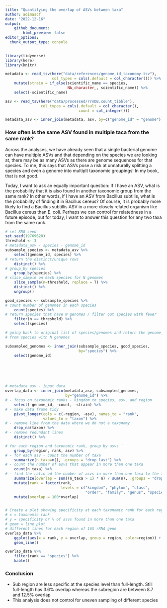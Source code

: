 ```yaml
---
title: "Quantifying the overlap of ASVs between taxa"
author: adimascf
date: "2022-12-16"
output:
    github_document:
        html_preview: false
editor_options: 
  chunk_output_type: console
---
```



```r
library(tidyverse)
library(here)
library(knitr)

metadata <- read_tsv(here("data/references/genome_id_taxonomy.tsv"),
                     col_types = cols(.default = col_character())) %>%
    mutate(strain = if_else(scientific_name == species, 
                            NA_character_, scientific_name)) %>%
    select(-scientific_name) 

asv <- read_tsv(here("data/processed/rrnDB.count_tibble"),
                col_types = cols(.default = col_character(),
                                 count = col_integer()))

metadata_asv <- inner_join(metadata, asv, by=c("genome_id" = "genome"))
```


### How often is the same ASV found in multiple taca from the same rank?

Across the analyses, we have already seen that a single bacterial genome can have multiple ASVs and that depending on the species we are looking at, there may be as many ASVs as there are genome sequences for that species. To me, this says that ASVs pose a risk at unnaturally splitting a species and even a genome into multiplt taxonomic groupings! In my book, that is not good.


Today, I want to ask an equally important question: If I have an ASV, what is the probability that it is also found in another taxonomic group from the same rank? In other words, if I have an ASV from Bacillus subtilis, what is the probability of finding it in Bacillus cereus? Of course, it is probably more likely to find a Bacillus subtillis ASV in a more closely related organism like Bacillus cereus than E. coli. Perhaps we can control for relatedness in a future episode, but for today, I want to answer this question for any two taxa from the same rank.


```r
# set RNG seed
set.seed(19769620)
threshold <- 3
# metadata_asv - species - genome_id
subsample_species <- metadata_asv %>%
    select(genome_id, species) %>%
# return the distinct/unique rows
    distinct() %>%
# group_by species
    group_by(species) %>%
# slice_sample on each species for N genomes
    slice_sample(n=threshold, replace = T) %>%
    distinct() %>%
    ungroup()

good_species <- subsample_species %>%
# count number of genomes in each species
    count(species) %>%
# return species that have N genomes / filter out species with fewer
    filter(n == threshold) %>%
    select(species)

# going back to original list of species/genomes and return the genome_ids
# from species with N genomes

subsampled_genomes <- inner_join(subsample_species, good_species,
                                 by="species") %>%
    select(genome_id)






# metadata_asv - input data
overlap_data <- inner_join(metadata_asv, subsampled_genomes,
                           by="genome_id") %>%
# - focus on taxonomic ranks - kingdom to species, asv, and region
    select(-genome_id, -count, -strain) %>%
# - make data frame tidy
    pivot_longer(cols = c(-region, -asv), names_to = "rank", 
                 values_to = "taxon") %>%
# - remove line from the data where we do not a taxonomy
    drop_na(taxon) %>%
# - remove redundant lines
    distinct() %>%

# for each region and taxonomic rank, group by asvs `
    group_by(region, rank, asv) %>%
# - for each asv - count the number of taxa
    summarize(n_taxa=n(), .groups = "drop_last") %>%
# - count the number of asvs that appear in more than one taxa
    count(n_taxa) %>%
# - find the ratio od the number of asvs in more than one taxa to the total number of asvs
    summarize(overlap = sum((n_taxa > 1) * n) / sum(n), .groups = "drop") %>%
    mutate(rank = factor(rank,
                         levels = c("kingdom", "phylum", "class",
                                    "order", "family", "genus", "species"))) %>%
    mutate(overlap = 100*overlap)


# Create a plot showing specificity at each taxonomic rank for each region
# x = taxonomic rank
# y = specificity or % of asvs found in more than one taxa
# geom = line plot
# different lines for each region of 16S rRNA gene
overlap_data %>%
    ggplot(aes(x = rank, y = overlap, group = region, color=region)) +
    geom_line()

overlap_data %>%
    filter(rank == "species") %>%
    kable()

```


### Conclusion
* Sub region are less specific at the species level than full-length. Still full-length has 3.6% overlap whereas the subregion are between 8.7 and 12.5% overlap
* This analysis does not control for uneven sampling of different species

